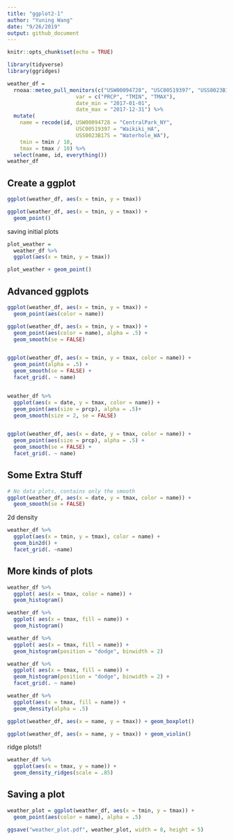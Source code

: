 ```yaml
---
title: "ggplot2-1"
author: "Yuning Wang"
date: "9/26/2019"
output: github_document
---
```


```r
knitr::opts_chunk$set(echo = TRUE)

library(tidyverse)
library(ggridges)
```

```r
weather_df = 
  rnoaa::meteo_pull_monitors(c("USW00094728", "USC00519397", "USS0023B17S"),
                      var = c("PRCP", "TMIN", "TMAX"), 
                      date_min = "2017-01-01",
                      date_max = "2017-12-31") %>%
  mutate(
    name = recode(id, USW00094728 = "CentralPark_NY", 
                      USC00519397 = "Waikiki_HA",
                      USS0023B17S = "Waterhole_WA"),
    tmin = tmin / 10,
    tmax = tmax / 10) %>%
  select(name, id, everything())
weather_df

```

## Create a ggplot

```r
ggplot(weather_df, aes(x = tmin, y = tmax))

ggplot(weather_df, aes(x = tmin, y = tmax)) + 
  geom_point()
```

saving initial plots

```r
plot_weather = 
  weather_df %>%
  ggplot(aes(x = tmin, y = tmax)) 

plot_weather + geom_point()
```


## Advanced ggplots

```r
ggplot(weather_df, aes(x = tmin, y = tmax)) + 
  geom_point(aes(color = name))

ggplot(weather_df, aes(x = tmin, y = tmax)) + 
  geom_point(aes(color = name), alpha = .5) +
  geom_smooth(se = FALSE) 


ggplot(weather_df, aes(x = tmin, y = tmax, color = name)) + 
  geom_point(alpha = .5) +
  geom_smooth(se = FALSE) + 
  facet_grid(. ~ name)


weather_df %>%
  ggplot(aes(x = date, y = tmax, color = name)) +
  geom_point(aes(size = prcp), alpha = .5)+
  geom_smooth(size = 2, se = FALSE)


ggplot(weather_df, aes(x = date, y = tmax, color = name)) + 
  geom_point(aes(size = prcp), alpha = .5) +
  geom_smooth(se = FALSE) + 
  facet_grid(. ~ name)
```


## Some Extra Stuff
```r
# No data plots, contains only the smooth
ggplot(weather_df, aes(x = date, y = tmax, color = name)) + 
  geom_smooth(se = FALSE) 
```


2d density

```r
weather_df %>%
  ggplot(aes(x = tmin, y = tmax), color = name) +
  geom_bin2d() +
  facet_grid(. ~name)
```

## More kinds of plots

```r
weather_df %>%
  ggplot( aes(x = tmax, color = name)) + 
  geom_histogram()

weather_df %>%
  ggplot( aes(x = tmax, fill = name)) + 
  geom_histogram()

weather_df %>%
  ggplot( aes(x = tmax, fill = name)) + 
  geom_histogram(position = "dodge", binwidth = 2)

weather_df %>%
  ggplot( aes(x = tmax, fill = name)) + 
  geom_histogram(position = "dodge", binwidth = 2) +
  facet_grid(. ~ name)
```

```r
weather_df %>%
  ggplot(aes(x = tmax, fill = name)) +
  geom_density(alpha = .5)
```

```r
ggplot(weather_df, aes(x = name, y = tmax)) + geom_boxplot()
```


```r
ggplot(weather_df, aes(x = name, y = tmax)) + geom_violin()
```

ridge plots!!

```r
weather_df %>%
  ggplot(aes(x = tmax, y = name)) +
  geom_density_ridges(scale = .85)
```

## Saving a plot

```r
weather_plot = ggplot(weather_df, aes(x = tmin, y = tmax)) + 
  geom_point(aes(color = name), alpha = .5) 

ggsave("weather_plot.pdf", weather_plot, width = 8, height = 5)
```